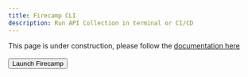 ```yaml
---
title: Firecamp CLI
description: Run API Collection in terminal or CI/CD
---
```


This page is under construction, please follow the [documentation here](https://firecamp.io/docs/cli)
<br/><br/>
<Button>Launch Firecamp</Button>

<br/><br/><br/><br/><br/><br/><br/><br/><br/><br/><br/><br/><br/><br/><br/><br/>